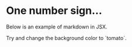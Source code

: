 # One number sign…

Below is an example of markdown in JSX.

<div style={{ backgroundColor: 'violet', padding: '1rem' }}>
  Try and change the background color to `tomato`.
</div>
